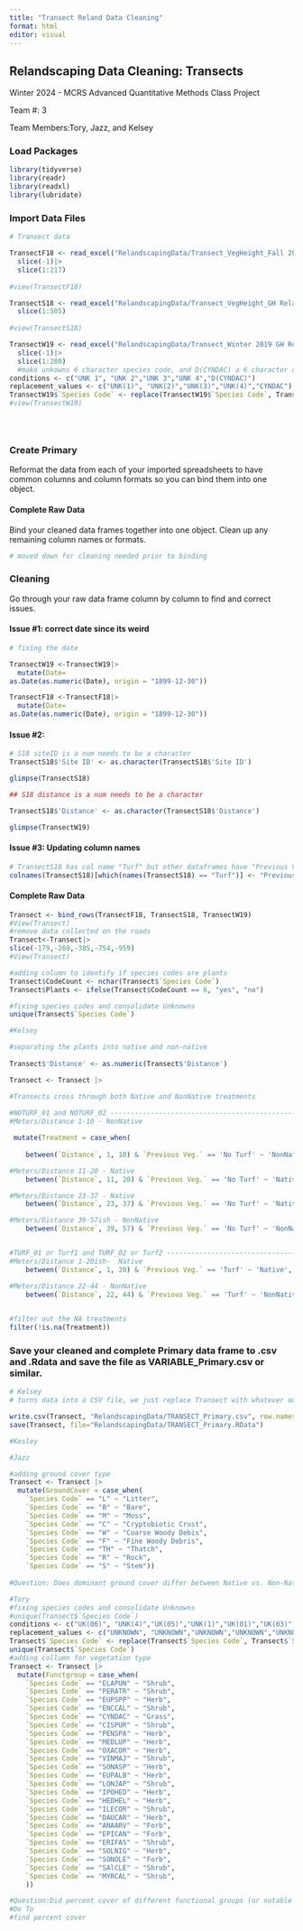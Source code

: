 ```yaml
---
title: "Transect Reland Data Cleaning"
format: html
editor: visual
---
```


## Relandscaping Data Cleaning: Transects

Winter 2024 - MCRS Advanced Quantitative Methods Class Project

Team #: 3

Team Members:Tory, Jazz, and Kelsey

### Load Packages

```r
library(tidyverse)
library(readr)
library(readxl)
library(lubridate)

```

### Import Data Files

```r

# Transect data

TransectF18 <- read_excel("RelandscapingData/Transect_VegHeight_Fall 2018 GH Relandscaping Transect Data.xlsx", sheet = 2) |> 
  slice(-1)|>
  slice(1:217)
  
#view(TransectF18) 

TransectS18 <- read_excel("RelandscapingData/Transect_VegHeight_GH Relandscaping Transect Data_Jun2018.xlsx", sheet = 2 )|>
  slice(1:505)
  
#view(TransectS18)

TransectW19 <- read_excel("RelandscapingData/Transect_Winter 2019 GH Relandscaping Transect Data.xlsx") |> 
  slice(-1)|>
  slice(1:280)
  #make unkowns 6 character species code, and D(CYNDAC) a 6 character code
conditions <- c("UNK 1", "UNK 2","UNK 3","UNK 4","D(CYNDAC)")
replacement_values <- c("UNK(1)", "UNK(2)","UNK(3)","UNK(4)","CYNDAC")
TransectW19$`Species Code` <- replace(TransectW19$`Species Code`, TransectW19$`Species Code` %in% conditions, replacement_values)
#view(TransectW19) 





```

### Create Primary

Reformat the data from each of your imported spreadsheets to have common columns and column formats so you can bind them into one object.

#### Complete Raw Data

Bind your cleaned data frames together into one object. Clean up any remaining column names or formats.

```r
# moved down for cleaning needed prior to binding
```

### Cleaning

Go through your raw data frame column by column to find and correct issues.

#### Issue #1: correct date since its weird

```r
# fixing the date

TransectW19 <-TransectW19|>
  mutate(Date=
as.Date(as.numeric(Date), origin = "1899-12-30"))

TransectF18 <-TransectF18|>
  mutate(Date=
as.Date(as.numeric(Date), origin = "1899-12-30"))

```

#### Issue #2:

```r
# S18 siteID is a num needs to be a character
TransectS18$'Site ID' <- as.character(TransectS18$'Site ID')

glimpse(TransectS18)

## S18 distance is a num needs to be a character

TransectS18$'Distance' <- as.character(TransectS18$'Distance')

glimpse(TransectW19)

```

#### Issue #3: Updating column names

```r
# TransectS18 has col name "Turf" but other dataframes have "Previous Veg."
colnames(TransectS18)[which(names(TransectS18) == "Turf")] <- "Previous Veg."
```

#### Complete Raw Data

```r
Transect <- bind_rows(TransectF18, TransectS18, TransectW19)
#View(Transect)
#remove data collected on the roads
Transect<-Transect|>
slice(-179,-269,-385,-754,-959)
#View(Transect)

#adding column to identify if species codes are plants
Transect$CodeCount <- nchar(Transect$`Species Code`)
Transect$Plants <- ifelse(Transect$CodeCount == 6, "yes", "no")

```

```r
#fixing species codes and consolidate Unknowns
unique(Transect$`Species Code`)
```

```r
#Kelsey 

#separating the plants into native and non-native
  
Transect$'Distance' <- as.numeric(Transect$'Distance')

Transect <- Transect |>

#Transects cross through both Native and NonNative treatments
  
#NOTURF_01 and NOTURF_02 -------------------------------------------------
#Meters/Distance 1-10 - NonNative

 mutate(Treatment = case_when(
   
    between(`Distance`, 1, 10) & `Previous Veg.` == 'No Turf' ~ 'NonNative',

#Meters/Distance 11-20 - Native
    between(`Distance`, 11, 20) & `Previous Veg.` == 'No Turf' ~ 'Native',

#Meters/Distance 23-37 - Native
    between(`Distance`, 23, 37) & `Previous Veg.` == 'No Turf' ~ 'Native',

#Meters/Distance 39-57ish - NonNative
    between(`Distance`, 39, 57) & `Previous Veg.` == 'No Turf' ~ 'NonNative',


#TURF_01 or Turf1 and TURF_02 or Turf2 ---------------------------------------------------
#Meters/Distance 1-20ish-  Native 
    between(`Distance`, 1, 20) & `Previous Veg.` == 'Turf' ~ 'Native',

#Meters/Distance 22-44 - NonNative
    between(`Distance`, 22, 44) & `Previous Veg.` == 'Turf' ~ 'NonNative')) |>

  
#filter out the NA treatments 
filter(!is.na(Treatment))


```

### Save your cleaned and complete Primary data frame to .csv and .Rdata and save the file as VARIABLE_Primary.csv or similar.

```r
# Kelsey 
# turns data into a CSV file, we just replace Transect with whatever our final data set is named 

write.csv(Transect, "RelandscapingData/TRANSECT_Primary.csv", row.names = FALSE)
save(Transect, file="RelandscapingData/TRANSECT_Primary.RData")
```

```r
#Kesley
```

```r
#Jazz

#adding ground cover type
Transect <- Transect |>
  mutate(GroundCover = case_when(
    `Species Code` == "L" ~ "Litter",
    `Species Code` == "B" ~ "Bare",
    `Species Code` == "M" ~ "Moss",
    `Species Code` == "C" ~ "Cryptobiotic Crust",
    `Species Code` == "W" ~ "Coarse Woody Debis",
    `Species Code` == "F" ~ "Fine Woody Debris",
    `Species Code` == "TH" ~ "Thatch",
    `Species Code` == "R" ~ "Rock",
    `Species Code` == "S" ~ "Stem"))
    
#Question: Does dominant ground cover differ between Native vs. Non-Native treatments?
```

```r
#Tory
#fixing species codes and consolidate Unknowns
#unique(Transect$`Species Code`)
conditions <- c("UK(06)", "UNK(4)","UK(05)","UNK(1)","UK(01)","UK(03)","UNK(2)","UK(04)","UNK(3)","UK(02)","LONGJEP","D(CYNDAC)","SONCLE","SONSPP")
replacement_values <- c("UNKNOWN", "UNKNOWN","UNKNOWN","UNKNOWN","UNKNOWN", "UNKNOWN","UNKNOWN","UNKNOWN","UNKNOWN","UNKNOWN", "LONJAP","CYNDAC","SONOLE","SONOLE")
Transect$`Species Code` <- replace(Transect$`Species Code`, Transect$`Species Code` %in% conditions, replacement_values)
unique(Transect$`Species Code`)
#adding collumn for vegetation type
Transect <- Transect |>
  mutate(Functgroup = case_when(
    `Species Code` == "ELAPUN" ~ "Shrub",
    `Species Code` == "PERATR" ~ "Shrub",
    `Species Code` == "EUPSPP" ~ "Herb",
    `Species Code` == "ENCCAL" ~ "Shrub",
    `Species Code` == "CYNDAC" ~ "Grass",
    `Species Code` == "CISPUR" ~ "Shrub",
    `Species Code` == "PENSPA" ~ "Herb",
    `Species Code` == "MEDLUP" ~ "Herb",
    `Species Code` == "OXACOR" ~ "Herb",
    `Species Code` == "VINMAJ" ~ "Shrub",
    `Species Code` == "SONASP" ~ "Herb",
    `Species Code` == "EUPALB" ~ "Herb",
    `Species Code` == "LONJAP" ~ "Shrub",
    `Species Code` == "IPOHED" ~ "Herb",
    `Species Code` == "HEDHEL" ~ "Herb",
    `Species Code` == "ILECOR" ~ "Shrub",
    `Species Code` == "DAUCAR" ~ "Herb",
    `Species Code` == "ANAARV" ~ "Forb",
    `Species Code` == "EPICAN" ~ "Forb",
    `Species Code` == "ERIFAS" ~ "Shrub",
    `Species Code` == "SOLNIG" ~ "Herb",
    `Species Code` == "SONOLE" ~ "Forb",
    `Species Code` == "SAlCLE" ~ "Shrub",
    `Species Code` == "MYRCAL" ~ "Shrub",
    ))

#Question:Did percent cover of different functional groups (or notable species) change from before planting to after planting? (i.e., was the restoration successful?) 
#Do To
#find percent cover 

```
